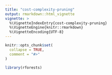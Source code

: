 ```yaml
---
title: "cost-complexity-pruning"
output: rmarkdown::html_vignette
vignette: >
  %\VignetteIndexEntry{cost-complexity-pruning}
  %\VignetteEngine{knitr::rmarkdown}
  %\VignetteEncoding{UTF-8}
---
```


```r
knitr::opts_chunk$set(
  collapse = TRUE,
  comment = "#>"
)
```

```r
library(rforests)
```
